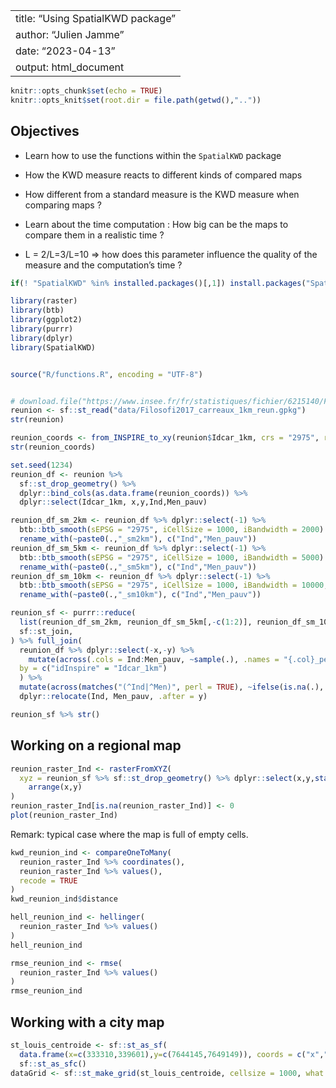 ----
title: "Using SpatialKWD package"
author: "Julien Jamme"
date: "2023-04-13"
output: html_document
---

```r
knitr::opts_chunk$set(echo = TRUE)
knitr::opts_knit$set(root.dir = file.path(getwd(),".."))
```


## Objectives

- Learn how to use the functions within the `SpatialKWD` package
- How the KWD measure reacts to different kinds of compared maps
- How different from a standard measure is the KWD measure when comparing maps ?

- Learn about the time computation : How big can be the maps to compare them in a realistic time  ?
- L = 2/L=3/L=10 => how does this parameter influence the quality of the measure and the computation's time ?



```r
if(! "SpatialKWD" %in% installed.packages()[,1]) install.packages("SpatialKWD")

library(raster)
library(btb)
library(ggplot2)
library(purrr)
library(dplyr)
library(SpatialKWD)


source("R/functions.R", encoding = "UTF-8")
```

```r

```

```r
# download.file("https://www.insee.fr/fr/statistiques/fichier/6215140/Filosofi2017_carreaux_1km_gpkg.zip", "filo2017_1km_gpkg.zip")
reunion <- sf::st_read("data/Filosofi2017_carreaux_1km_reun.gpkg")
str(reunion)
```

```r
reunion_coords <- from_INSPIRE_to_xy(reunion$Idcar_1km, crs = "2975", res = "1000m")
str(reunion_coords)
```

```r
set.seed(1234)
reunion_df <- reunion %>% 
  sf::st_drop_geometry() %>% 
  dplyr::bind_cols(as.data.frame(reunion_coords)) %>% 
  dplyr::select(Idcar_1km, x,y,Ind,Men_pauv)

reunion_df_sm_2km <- reunion_df %>% dplyr::select(-1) %>% 
  btb::btb_smooth(sEPSG = "2975", iCellSize = 1000, iBandwidth = 2000) %>% 
  rename_with(~paste0(.,"_sm2km"), c("Ind","Men_pauv"))
reunion_df_sm_5km <- reunion_df %>% dplyr::select(-1) %>% 
  btb::btb_smooth(sEPSG = "2975", iCellSize = 1000, iBandwidth = 5000) %>% 
  rename_with(~paste0(.,"_sm5km"), c("Ind","Men_pauv"))
reunion_df_sm_10km <- reunion_df %>% dplyr::select(-1) %>% 
  btb::btb_smooth(sEPSG = "2975", iCellSize = 1000, iBandwidth = 10000, inspire = TRUE) %>% 
  rename_with(~paste0(.,"_sm10km"), c("Ind","Men_pauv"))

reunion_sf <- purrr::reduce(
  list(reunion_df_sm_2km, reunion_df_sm_5km[,-c(1:2)], reunion_df_sm_10km[,-c(1:2)]),
  sf::st_join,
) %>% full_join(
  reunion_df %>% dplyr::select(-x,-y) %>% 
    mutate(across(.cols = Ind:Men_pauv, ~sample(.), .names = "{.col}_perm")),
  by = c("idInspire" = "Idcar_1km")
  ) %>% 
  mutate(across(matches("(^Ind|^Men)", perl = TRUE), ~ifelse(is.na(.), 0, .))) %>% 
  dplyr::relocate(Ind, Men_pauv, .after = y)

reunion_sf %>% str()
```

## Working on a regional map 

```r
reunion_raster_Ind <- rasterFromXYZ(
  xyz = reunion_sf %>% sf::st_drop_geometry() %>% dplyr::select(x,y,starts_with("Ind")) %>% 
    arrange(x,y)
)
reunion_raster_Ind[is.na(reunion_raster_Ind)] <- 0
plot(reunion_raster_Ind)
```
Remark: typical case where the map is full of empty cells.


```r
kwd_reunion_ind <- compareOneToMany(
  reunion_raster_Ind %>% coordinates(), 
  reunion_raster_Ind %>% values(), 
  recode = TRUE
)
kwd_reunion_ind$distance
```


```r
hell_reunion_ind <- hellinger(
  reunion_raster_Ind %>% values()
)
hell_reunion_ind
```

```r
rmse_reunion_ind <- rmse(
  reunion_raster_Ind %>% values()
)
rmse_reunion_ind
```

## Working with a city map


```r
st_louis_centroide <- sf::st_as_sf(
  data.frame(x=c(333310,339601),y=c(7644145,7649149)), coords = c("x","y"), crs = 2975) %>% 
  sf::st_as_sfc()
dataGrid <- sf::st_make_grid(st_louis_centroide, cellsize = 1000, what = "centers") 
```



